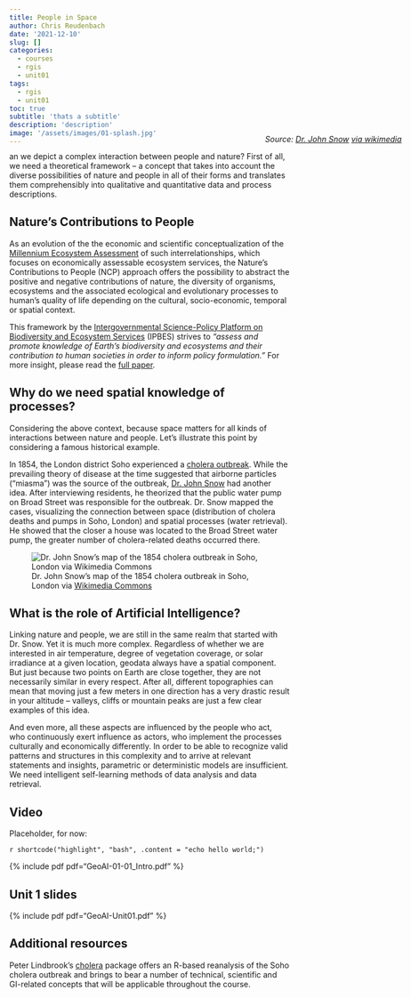```yaml
---
title: People in Space
author: Chris Reudenbach
date: '2021-12-10'
slug: []
categories:
  - courses
  - rgis
  - unit01
tags:
  - rgis
  - unit01
toc: true
subtitle: 'thats a subtitle'
description: 'description'
image: '/assets/images/01-splash.jpg'
---
```

<style>.myDiv {margin-top: -35px;margin-right: -40%; text-align: right;}</style>
<div class="myDiv">
*Source: [Dr. John Snow](https://en.wikipedia.org/wiki/John_Snow) [via wikimedia](https://w.wiki/QtV)*
</div>
an we depict a complex interaction between people and nature? First of all, we need a theoretical framework -- a concept that takes into account the diverse possibilities of nature and people in all of their forms and translates them comprehensibly into qualitative and quantitative data and process descriptions.
<!--more-->

## Nature's Contributions to People
As an evolution of the the economic and scientific conceptualization of the [Millennium Ecosystem Assessment](https://www.millenniumassessment.org/en/index.html){target="_blank"} of such interrelationships, which focuses on economically assessable ecosystem services, the Nature's Contributions to People (NCP) approach offers the possibility to abstract the positive and negative contributions of nature, the diversity of organisms, ecosystems and the associated ecological and evolutionary processes to human's quality of life depending on the cultural, socio-economic, temporal or spatial context.

This framework by the [Intergovernmental Science-Policy Platform on Biodiversity and Ecosystem Services](https://ipbes.net/){target="_blank"} (IPBES) strives to *"assess and promote knowledge of Earth's biodiversity and ecosystems and their contribution to human societies in order to inform policy formulation."* For more insight, please read the [full paper](https://science.sciencemag.org/content/359/6373/270.full?ijkey=/vA6P5O/b2eSM&keytype=ref&siteid=sci){target="_blank"}.


## Why do we need spatial knowledge of processes?
Considering the above context, because space matters for all kinds of interactions between nature and people. Let's illustrate this point by considering a famous historical example. 

In 1854, the London district Soho experienced a [cholera outbreak](https://en.wikipedia.org/wiki/1854_Broad_Street_cholera_outbreak). While the prevailing theory of disease at the time suggested that airborne particles ("miasma") was the source of the outbreak, [Dr. John Snow](https://en.wikipedia.org/wiki/John_Snow) had another idea. After interviewing residents, he theorized that the public water pump on Broad Street was responsible for the outbreak. Dr. Snow mapped the cases, visualizing the connection between space (distribution of cholera deaths and pumps in Soho, London) and spatial processes (water retrieval). He showed that the closer a house was located to the Broad Street water pump, the greater number of cholera-related deaths occurred there.

![Dr. John Snow's map of the 1854 cholera outbreak in Soho, London via [Wikimedia Commons](https://upload.wikimedia.org/wikipedia/commons/thumb/9/92/A_map_taken_from_a_report_by_Dr._John_Snow_Wellcome_L0072917.jpg/646px-A_map_taken_from_a_report_by_Dr._John_Snow_Wellcome_L0072917.jpg){target="_blank"}](images/Snow-cholera-map.jpg)


## What is the role of Artificial Intelligence?
Linking nature and people, we are still in the same realm that started with Dr. Snow. Yet it is much more complex. Regardless of whether we are interested in air temperature, degree of vegetation coverage, or solar irradiance at a given location, geodata always have a spatial component. But just because two points on Earth are close together, they are not necessarily similar in every respect. After all, different topographies can mean that moving just a few meters in one direction has a very drastic result in your altitude -- valleys, cliffs or mountain peaks are just a few clear examples of this idea.

And even more, all these aspects are influenced by the people who act, who continuously exert influence as actors, who implement the processes culturally and economically differently. In order to be able to recognize valid patterns and structures in this complexity and to arrive at relevant statements and insights, parametric or deterministic models are insufficient. We need intelligent self-learning methods of data analysis and data retrieval.


## Video
Placeholder, for now:

`r shortcode("highlight", "bash", .content = "echo hello world;")`

{% include pdf pdf="GeoAI-01-01_Intro.pdf" %}


## Unit 1 slides

{% include pdf pdf="GeoAI-Unit01.pdf" %}


## Additional resources
Peter Lindbrook's [cholera](https://github.com/lindbrook/cholera) package offers an R-based reanalysis of the Soho cholera outbreak and brings to bear a number of technical, scientific and GI-related concepts that will be applicable throughout the course.
